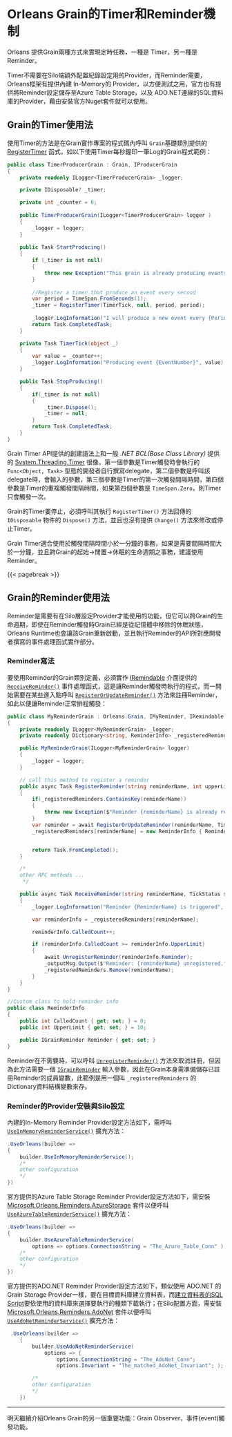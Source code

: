 # Orleans Grain的Timer和Reminder機制

Orleans 提供Grain兩種方式來實現定時任務，一種是 Timer，另一種是 Reminder。

Timer不需要在Silo端額外配置紀錄設定用的Provider，而Reminder需要，Orleans框架有提供內建 In-Memory的 Provider，以方便測試之用，官方也有提供將Reminder設定儲存至Azure Table Storage，以及 ADO.NET連線的SQL資料庫的Provider，藉由安裝官方Nuget套件就可以使用。

## Grain的Timer使用法

使用Timer的方法是在Grain實作專案的程式碼內呼叫 `Grain`基礎類別提供的 [RegisterTimer](https://learn.microsoft.com/dotnet/api/orleans.grain.registertimer) 函式，如以下使用Timer每秒鐘印一筆Log的Grain程式範例：

```csharp
public class TimerProducerGrain : Grain, IProducerGrain
{
    private readonly ILogger<TimerProducerGrain> _logger;

    private IDisposable? _timer;

    private int _counter = 0;
    
    public TimerProducerGrain(ILogger<TimerProducerGrain> logger )
    {
        _logger = logger;
    }
    
    public Task StartProducing()
    {
        if (_timer is not null)
        {
            throw new Exception("This grain is already producing events");
        }
        
        //Register a timer that produce an event every second
        var period = TimeSpan.FromSeconds(1);
        _timer = RegisterTimer(TimerTick, null, period, period);
        
        _logger.LogInformation("I will produce a new event every {Period}", period);
        return Task.CompletedTask;
    }

    private Task TimerTick(object _)
    {
        var value = _counter++;
        _logger.LogInformation("Producing event {EventNumber}", value);
    }

    public Task StopProducing()
    {
        if(_timer is not null)
        {
            _timer.Dispose();
            _timer = null;
        }
        return Task.CompletedTask;
    }
}
```
Grain Timer API提供的創建語法上和一般 *.NET BCL(Base Class Library)* 提供的 [System.Threading.Timer](https://learn.microsoft.com/dotnet/api/system.threading.timer) 很像，第一個參數是Timer觸發時會執行的 `Func<Object, Task>` 型態的開發者自行撰寫delegate，第二個參數是呼叫該delegate時，會輸入的參數，第三個參數是Timer的第一次觸發間隔時間，第四個參數是Timer的重複觸發間隔時間，如果第四個參數是 `TimeSpan.Zero`，則Timer只會觸發一次。

Grain的Timer要停止，必須呼叫其執行 `RegisterTimer()` 方法回傳的 `IDisposable` 物件的 `Dispose()` 方法，並且也沒有提供 `Change()` 方法來修改或停止Timer。

Grain Timer適合使用於觸發間隔時間小於一分鐘的事務，如果是需要間隔時間大於一分鐘，並且跨Grain的起始→閒置→休眠的生命週期之事務，建議使用Reminder。

{{< pagebreak >}}

## Grain的Reminder使用法

Reminder是需要有在Silo層設定Provider才能使用的功能，但它可以跨Grain的生命週期，即使在Reminder觸發時Grain已經是從記憶體中移除的休眠狀態，Orleans Runtime也會讓該Grain重新啟動，並且執行Reminder的API所對應開發者撰寫的事件處理函式實作部分。

### Reminder寫法

要使用Reminder的Grain類別定義，必須實作 [IRemindable](https://learn.microsoft.com/dotnet/api/orleans.iremindable) 介面提供的 [`ReceiveReminder()`](https://learn.microsoft.com/dotnet/api/orleans.iremindable.receivereminder) 事件處理函式，這是讓Reminder觸發時執行的程式，而一開始需要在某些進入點呼叫 [`RegisterOrUpdateReminder()`](https://learn.microsoft.com/dotnet/api/orleans.grain.registerorupdatereminder) 方法來註冊Reminder，如此以便讓Reminder正常排程觸發：

```csharp
public class MyReminderGrain : Orleans.Grain, IMyReminder, IRemindable
{
    private readonly ILogger<MyReminderGrain> _logger;
    private readonly Dictionary<string, ReminderInfo> _registeredReminders = new ();

    public MyReminderGrain(ILogger<MyReminderGrain> logger)
    {
        _logger = logger;
    }

    // call this method to register a reminder
    public async Task RegisterReminder(string reminderName, int upperLimit)
    {
        if(_registeredReminders.ContainsKey(reminderName))
        {
            throw new Exception($"Reminder {reminderName} is already registered");
        }
        var reminder = await RegisterOrUpdateReminder(reminderName, TimeSpan.FromSeconds(30), TimeSpan.FromMinutes(1));
        _registeredReminders[reminderName] = new ReminderInfo { Reminder = reminder , UpperLimit = upperLimit };


        return Task.FromCompleted();
    }

    /* 
    other RPC methods ...
     */

    public async Task ReceiveReminder(string reminderName, TickStatus status)
    {
        _logger.LogInformation("Reminder {ReminderName} is triggered", reminderName);

        var reminderInfo = _registeredReminders[reminderName];

        reminderInfo.CalledCount++;

        if (reminderInfo.CalledCount >= reminderInfo.UpperLimit)
        {
            await UnregisterReminder(reminderInfo.Reminder);
            _outputMsg.Output($"Reminder: {reminderName} unregistered.");
            _registeredReminders.Remove(reminderName);
        }
    }
}

//Custom class to hold reminder info
public class ReminderInfo
{
    public int CalledCount { get; set; } = 0;
    public int UpperLimit { get; set; } = 10;

    public IGrainReminder Reminder { get; set; }
}
```
Reminder在不需要時，可以呼叫 [`UnregisterReminder()`](https://learn.microsoft.com/dotnet/api/orleans.grain.unregisterreminder) 方法來取消註冊，但因為此方法需要一個 [`IGrainReminder`](https://learn.microsoft.com/dotnet/api/orleans.runtime.igrainreminder) 輸入參數，因此在Grain本身需準備儲存已註冊Reminder的成員變數，此範例是用一個叫 `_registeredReminders` 的Dictionary資料結構變數來存。

### Reminder的Provider安裝與Silo設定

內建的In-Memory Reminder Provider設定方法如下，需呼叫 [`UseInMemoryReminderService()`](https://learn.microsoft.com/dotnet/api/orleans.hosting.silohostbuilderreminderextensions.useinmemoryreminderservice) 擴充方法：

```csharp
.UseOrleans(builder =>
{
    builder.UseInMemoryReminderService();
    /*
    other configuration
    */
})
```

官方提供的Azure Table Storage Reminder Provider設定方法如下，需安裝 [Microsoft.Orleans.Reminders.AzureStorage](https://www.nuget.org/packages/Microsoft.Orleans.Reminders.AzureStorage) 套件以便呼叫 [`UseAzureTableReminderService()`](https://learn.microsoft.com/dotnet/api/orleans.hosting.silohostbuilderreminderextensions.useazuretablereminderservice) 擴充方法：

```csharp
.UseOrleans(builder =>
{
    builder.UseAzureTableReminderService(
        options => options.ConnectionString = "The_Azure_Table_Conn" );
    /*
    other configuration
    */
})
```    

官方提供的ADO.NET Reminder Provider設定方法如下，類似使用 ADO.NET 的Grain Storage Provider一樣，要在目標資料庫建立資料表，而[建立資料表的SQL Script](https://learn.microsoft.com/dotnet/orleans/host/configuration-guide/adonet-configuration#persistence)要依使用的資料庫來選擇要執行的種類下載執行；在Silo配置方面，需安裝 [Microsoft.Orleans.Reminders.AdoNet](https://www.nuget.org/packages/Microsoft.Orleans.Reminders.AdoNet) 套件以便呼叫 [`UseAdoNetReminderService()`](https://learn.microsoft.com/dotnet/api/orleans.hosting.silohostbuilderreminderextensions.useadonetreminderservice) 擴充方法：

```csharp
 .UseOrleans(builder =>
    {
        builder.UseAdoNetReminderService(
            options => {
                options.ConnectionString = "The_AdoNet_Conn";
                options.Invariant = "The_matched_AdoNet_Invariant"; );

        /*
        other configuration
        */
    })
```

---

明天繼續介紹Orleans Grain的另一個重要功能：Grain Observer，事件(event)觸發功能。
